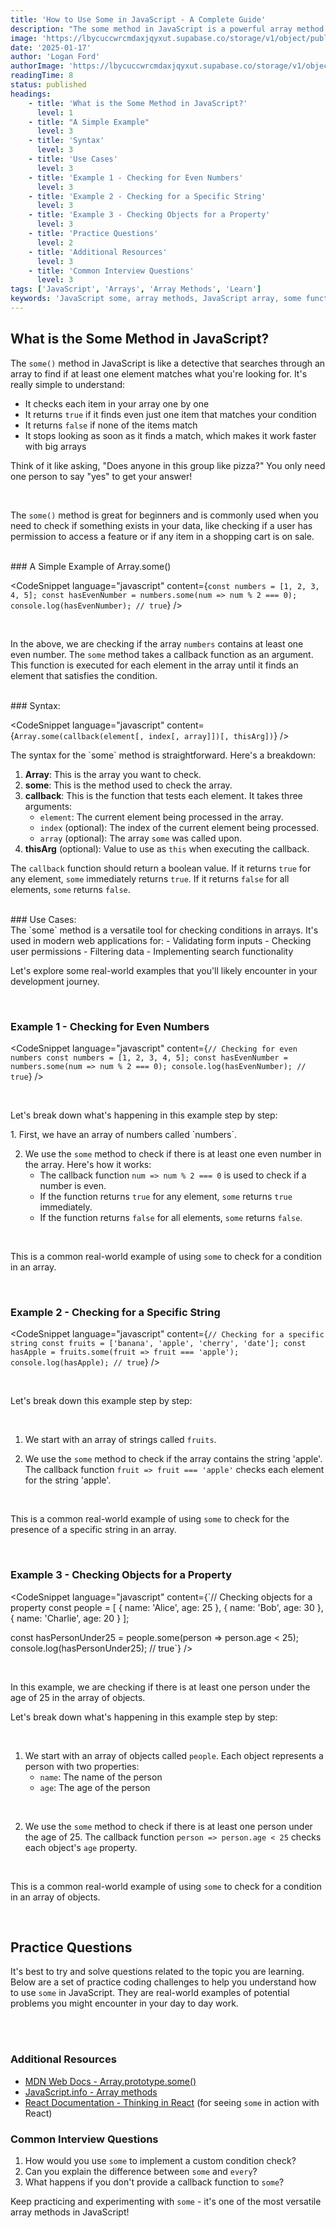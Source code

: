 ```yaml
---
title: 'How to Use Some in JavaScript - A Complete Guide'
description: "The some method in JavaScript is a powerful array method that checks if at least one element in an array satisfies a condition. This guide provides practical examples, step-by-step explanations, and real-world use cases."
image: 'https://lbycuccwrcmdaxjqyxut.supabase.co/storage/v1/object/public/blog-images/what-is-array-some.png'
date: '2025-01-17'
author: 'Logan Ford'
authorImage: 'https://lbycuccwrcmdaxjqyxut.supabase.co/storage/v1/object/public/user-profile-pictures/3a57d7e8-8b80-483b-93d0-70fe1f06b0c0/logo.png?u=1l5im5h5n6e5'
readingTime: 8
status: published
headings:
    - title: 'What is the Some Method in JavaScript?'
      level: 1
    - title: "A Simple Example"
      level: 3
    - title: 'Syntax'
      level: 3
    - title: 'Use Cases'
      level: 3
    - title: 'Example 1 - Checking for Even Numbers'
      level: 3
    - title: 'Example 2 - Checking for a Specific String'
      level: 3
    - title: 'Example 3 - Checking Objects for a Property'
      level: 3
    - title: 'Practice Questions'
      level: 2
    - title: 'Additional Resources'
      level: 3
    - title: 'Common Interview Questions'
      level: 3
tags: ['JavaScript', 'Arrays', 'Array Methods', 'Learn']
keywords: 'JavaScript some, array methods, JavaScript array, some function, JavaScript tutorial, web development, coding tutorial, checking conditions in arrays'
---
```



## What is the Some Method in JavaScript?

The `some()` method in JavaScript is like a detective that searches through an array to find if at least one element matches what you're looking for. It's really simple to understand:

- It checks each item in your array one by one
- It returns `true` if it finds even just one item that matches your condition
- It returns `false` if none of the items match
- It stops looking as soon as it finds a match, which makes it work faster with big arrays

Think of it like asking, "Does anyone in this group like pizza?" You only need one person to say "yes" to get your answer!

<br />

The `some()` method is great for beginners and is commonly used when you need to check if something exists in your data, like checking if a user has permission to access a feature or if any item in a shopping cart is on sale.

<br />

<div className="my-4">
### A Simple Example of Array.some()
</div>

<CodeSnippet language="javascript" content={`const numbers = [1, 2, 3, 4, 5];
const hasEvenNumber = numbers.some(num => num % 2 === 0);
console.log(hasEvenNumber); // true`} />

<br />

In the above, we are checking if the array `numbers` contains at least one even number. The `some` method takes a callback function as an argument. This function is executed for each element in the array until it finds an element that satisfies the condition.

<br />

<div className="my-4">
### Syntax:
</div>

<CodeSnippet language="javascript" content={`Array.some(callback(element[, index[, array]])[, thisArg])`} />

<div className="my-4">
The syntax for the `some` method is straightforward. Here's a breakdown:

1. **Array**: This is the array you want to check.
2. **some**: This is the method used to check the array.
3. **callback**: This is the function that tests each element. It takes three arguments:
   - `element`: The current element being processed in the array.
   - `index` (optional): The index of the current element being processed.
   - `array` (optional): The array `some` was called upon.
4. **thisArg** (optional): Value to use as `this` when executing the callback.

The `callback` function should return a boolean value. If it returns `true` for any element, `some` immediately returns `true`. If it returns `false` for all elements, `some` returns `false`.
</div>

<br />

<div className="my-4">
### Use Cases:
</div>

<div className="my-4">
The `some` method is a versatile tool for checking conditions in arrays. It's used in modern web applications for:
- Validating form inputs
- Checking user permissions
- Filtering data
- Implementing search functionality

<br />

Let's explore some real-world examples that you'll likely encounter in your development journey.
</div>

<br />

### Example 1 - Checking for Even Numbers

<CodeSnippet language="javascript" content={`// Checking for even numbers
const numbers = [1, 2, 3, 4, 5];
const hasEvenNumber = numbers.some(num => num % 2 === 0);
console.log(hasEvenNumber); // true`} />

<br />

Let's break down what's happening in this example step by step:

<div className="my-4">
1. First, we have an array of numbers called `numbers`.

2. We use the `some` method to check if there is at least one even number in the array. Here's how it works:
   - The callback function `num => num % 2 === 0` is used to check if a number is even.
   - If the function returns `true` for any element, `some` returns `true` immediately.
   - If the function returns `false` for all elements, `some` returns `false`.

<br />

This is a common real-world example of using `some` to check for a condition in an array.
</div>

<br />

### Example 2 - Checking for a Specific String

<CodeSnippet language="javascript" content={`// Checking for a specific string
const fruits = ['banana', 'apple', 'cherry', 'date'];
const hasApple = fruits.some(fruit => fruit === 'apple');
console.log(hasApple); // true`} />

<br />

Let's break down this example step by step:

<br />

1. We start with an array of strings called `fruits`.

2. We use the `some` method to check if the array contains the string 'apple'. The callback function `fruit => fruit === 'apple'` checks each element for the string 'apple'.

<br />

This is a common real-world example of using `some` to check for the presence of a specific string in an array.

<br />

### Example 3 - Checking Objects for a Property

<CodeSnippet language="javascript" content={`// Checking objects for a property
const people = [
  { name: 'Alice', age: 25 },
  { name: 'Bob', age: 30 },
  { name: 'Charlie', age: 20 }
];

const hasPersonUnder25 = people.some(person => person.age < 25);
console.log(hasPersonUnder25); // true`} />

<br />

In this example, we are checking if there is at least one person under the age of 25 in the array of objects.

Let's break down what's happening in this example step by step:

<br />

1. We start with an array of objects called `people`. Each object represents a person with two properties:
   - `name`: The name of the person
   - `age`: The age of the person

<br />

2. We use the `some` method to check if there is at least one person under the age of 25. The callback function `person => person.age < 25` checks each object's `age` property.

<br />

This is a common real-world example of using `some` to check for a condition in an array of objects.

<br />

## Practice Questions

It's best to try and solve questions related to the topic you are learning. Below are a set of practice coding challenges to help you understand how to use `some` in JavaScript. 
They are real-world examples of potential problems you might encounter in your day to day work.

<br />

<MdxQuestionDisplay tag="some" take={5} />

<br />

### Additional Resources
- [MDN Web Docs - Array.prototype.some()](https://developer.mozilla.org/en-US/docs/Web/JavaScript/Reference/Global_Objects/Array/some)
- [JavaScript.info - Array methods](https://javascript.info/array-methods)
- [React Documentation - Thinking in React](https://react.dev/learn/thinking-in-react) (for seeing `some` in action with React)

### Common Interview Questions
1. How would you use `some` to implement a custom condition check?
2. Can you explain the difference between `some` and `every`?
3. What happens if you don't provide a callback function to `some`?

Keep practicing and experimenting with `some` - it's one of the most versatile array methods in JavaScript!
